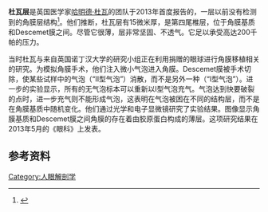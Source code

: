
'''杜瓦层'''是英国医学家[[哈明德·杜瓦|哈明德·杜瓦]]的团队于2013年首度报告的，一层以前没有检测到的角膜层结构<ref>{{Cite web |url=http://www.chinadaily.com.cn/hqzx/2013-06/15/content_16624597.htm |title=英科学家发现新角膜层 厚度仅1微米意义非凡 |access-date=2014-03-23 |archive-date=2020-09-04 |archive-url=https://web.archive.org/web/20200904205640/https://www.chinadaily.com.cn/hqzx/2013-06/15/content_16624597.htm |dead-url=no }}</ref>。他们推断，杜瓦层有15微米厚，是第四尾椎层，位于角膜基质和Descemet膜之间。尽管它很薄，层非常坚固、不透气。它足以承受高达200千帕的压力。

当时杜瓦与来自英国诺丁汉大学的研究小组正在利用捐赠的眼球进行角膜移植相关的研究。为模拟角膜手术，他们注入微小气泡进入角膜。Descemet膜被手术切除，使某些试样中的气泡（“II型气泡”）消散，而不是另外一种（“I型气泡”）。进一步的实验显示，所有的无气泡标本可以重新以I型气泡充气。气泡达到快要破裂的点时，进一步充气则不能形成气泡，这表明在气泡被困在不同的结构层，而不是在角膜基质中随机变化。他们通过光学和电子显微镜研究了实验结果。图像显示角膜基质和Descemet膜之间角膜的存在着由胶原蛋白构成的薄层。这项研究结果在2013年5月的《眼科》上发表。
==参考资料==
{{reflist}}
{{stub}}
[[Category:人眼解剖学|Category:人眼解剖学]]